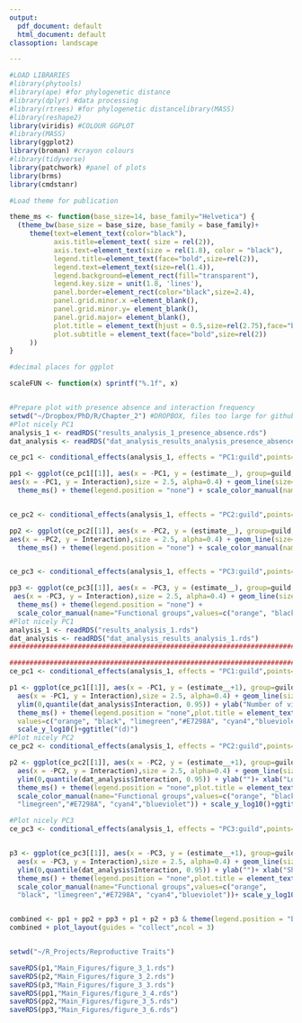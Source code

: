 ```yaml
---
output:
  pdf_document: default
  html_document: default
classoption: landscape

---
```


```r

#LOAD LIBRARIES 
#library(phytools)
#library(ape) #for phylogenetic distance
#library(dplyr) #data processing
#library(rtrees) #for phylogenetic distancelibrary(MASS)
#library(reshape2)
library(viridis) #COLOUR GGPLOT
#library(MASS)
library(ggplot2)
library(broman) #crayon colours
#library(tidyverse)
library(patchwork) #panel of plots
library(brms)
library(cmdstanr)

#Load theme for publication

theme_ms <- function(base_size=14, base_family="Helvetica") {
  (theme_bw(base_size = base_size, base_family = base_family)+
     theme(text=element_text(color="black"),
           axis.title=element_text( size = rel(2)),
           axis.text=element_text(size = rel(1.8), color = "black"),
           legend.title=element_text(face="bold",size=rel(2)),
           legend.text=element_text(size=rel(1.4)),
           legend.background=element_rect(fill="transparent"),
           legend.key.size = unit(1.8, 'lines'),
           panel.border=element_rect(color="black",size=2.4),
           panel.grid.minor.x =element_blank(),
           panel.grid.minor.y= element_blank(),
           panel.grid.major= element_blank(),
           plot.title = element_text(hjust = 0.5,size=rel(2.75),face="bold"),
           plot.subtitle = element_text(face="bold",size=rel(2))
     ))
}

#decimal places for ggplot

scaleFUN <- function(x) sprintf("%.1f", x)


#Prepare plot with presence absence and interaction frequency
setwd("~/Dropbox/PhD/R/Chapter_2") #DROPBOX, files too large for github
#Plot nicely PC1
analysis_1 <- readRDS("results_analysis_1_presence_absence.rds")
dat_analysis <- readRDS("dat_analysis_results_analysis_presence_absence.rds")

ce_pc1 <- conditional_effects(analysis_1, effects = "PC1:guild",points=T) 

pp1 <- ggplot(ce_pc1[[1]], aes(x = -PC1, y = (estimate__), group=guild, colour=guild)) + geom_point(data = dat_analysis,
aes(x = -PC1, y = Interaction),size = 2.5, alpha=0.4) + geom_line(size=1.5)  + ylab("Interaction")+ xlab("")+
  theme_ms() + theme(legend.position = "none") + scale_color_manual(name="Functional groups",values=c("orange", "black", "limegreen","#E7298A", "cyan4","blueviolet"))+ ggtitle("PC1", subtitle = "(a)")+scale_y_continuous(breaks = c(0,  1), labels=c("No", "Yes"))


ce_pc2 <- conditional_effects(analysis_1, effects = "PC2:guild",points=T) 

pp2 <- ggplot(ce_pc2[[1]], aes(x = -PC2, y = (estimate__), group=guild, colour=guild)) + geom_point(data = dat_analysis,
aes(x = -PC2, y = Interaction),size = 2.5, alpha=0.4) + geom_line(size=1.5)  + ylab("")+ xlab("")+
  theme_ms() + theme(legend.position = "none") + scale_color_manual(name="Functional groups",values=c("orange", "black", "limegreen","#E7298A", "cyan4","blueviolet"))+ ggtitle("PC2", subtitle = "(b)") + scale_y_continuous(breaks = c(0,  1), labels=c("No", "Yes"))


ce_pc3 <- conditional_effects(analysis_1, effects = "PC3:guild",points=T) 

pp3 <- ggplot(ce_pc3[[1]], aes(x = -PC3, y = (estimate__), group=guild, colour=guild)) + geom_point(data = dat_analysis,
 aes(x = -PC3, y = Interaction),size = 2.5, alpha=0.4) + geom_line(size=1.5)  + ylab("")+ xlab("")+
  theme_ms() + theme(legend.position = "none") + 
  scale_color_manual(name="Functional groups",values=c("orange", "black", "limegreen","#E7298A", "cyan4","blueviolet"))+ ggtitle("PC3", subtitle = "(c)")+ scale_y_continuous(breaks = c(0,  1), labels=c("No", "Yes"))
#Plot nicely PC1
analysis_1 <- readRDS("results_analysis_1.rds")
dat_analysis <- readRDS("dat_analysis_results_analysis_1.rds")
########################################################################################################################

########################################################################################################################
ce_pc1 <- conditional_effects(analysis_1, effects = "PC1:guild",points=T) 

p1 <- ggplot(ce_pc1[[1]], aes(x = -PC1, y = (estimate__+1), group=guild, colour=guild)) + geom_point(data = dat_analysis,
  aes(x = -PC1, y = Interaction),size = 2.5, alpha=0.4) + geom_line(size=1.5) + 
  ylim(0,quantile(dat_analysis$Interaction, 0.95)) + ylab("Number of visits")+  xlab("High flower N.    Low flower N.\nSmall flowers    Large flowers")+
  theme_ms() + theme(legend.position = "none",plot.title = element_text(size=rel(2),hjust = 0,face="bold")) + scale_color_manual(name="Functional groups",
  values=c("orange", "black", "limegreen","#E7298A", "cyan4","blueviolet"))+
  scale_y_log10()+ggtitle("(d)")
#Plot nicely PC2
ce_pc2 <- conditional_effects(analysis_1, effects = "PC2:guild",points=T) 

p2 <- ggplot(ce_pc2[[1]], aes(x = -PC2, y = (estimate__+1), group=guild, colour=guild)) + geom_point(data = dat_analysis,
  aes(x = -PC2, y = Interaction),size = 2.5, alpha=0.4) + geom_line(size=1.5) + 
  ylim(0,quantile(dat_analysis$Interaction, 0.95)) + ylab("")+ xlab("Low poll. depend. High poll. depend.")+
  theme_ms() + theme(legend.position = "none",plot.title = element_text(size=rel(2),hjust = 0,face="bold")) + 
  scale_color_manual(name="Functional groups",values=c("orange", "black", 
  "limegreen","#E7298A", "cyan4","blueviolet")) + scale_y_log10()+ggtitle("(e)")

#Plot nicely PC3
ce_pc3 <- conditional_effects(analysis_1, effects = "PC3:guild",points=T)


p3 <- ggplot(ce_pc3[[1]], aes(x = -PC3, y = (estimate__+1), group=guild, colour=guild)) + geom_point(data = dat_analysis,
  aes(x = -PC3, y = Interaction),size = 2.5, alpha=0.4) + geom_line(size=1.5) + 
  ylim(0,quantile(dat_analysis$Interaction, 0.95)) + ylab("")+ xlab("Short styles    Long styles\n Low selfing    High selfing")+
  theme_ms() + theme(legend.position = "none",plot.title = element_text(size=rel(2),hjust = 0,face="bold"))+ 
  scale_color_manual(name="Functional groups",values=c("orange", 
  "black", "limegreen","#E7298A", "cyan4","blueviolet"))+ scale_y_log10()+ggtitle("(f)")


combined <- pp1 + pp2 + pp3 + p1 + p2 + p3 & theme(legend.position = "bottom")
combined + plot_layout(guides = "collect",ncol = 3)


setwd("~/R_Projects/Reproductive Traits")

saveRDS(p1,"Main_Figures/figure_3_1.rds")
saveRDS(p2,"Main_Figures/figure_3_2.rds")
saveRDS(p3,"Main_Figures/figure_3_3.rds")
saveRDS(pp1,"Main_Figures/figure_3_4.rds")
saveRDS(pp2,"Main_Figures/figure_3_5.rds")
saveRDS(pp3,"Main_Figures/figure_3_6.rds")

```

